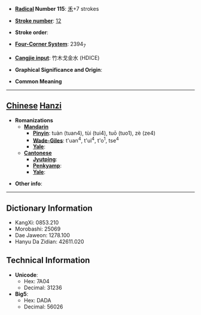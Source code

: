 * '''[[Wiktionary:Chinese radical index| Radical]] Number 115''': [[Wiktionary:Chinese radical index 禾|禾]]+7 strokes

* '''[[Wiktionary:Chinese total strokes index|Stroke number]]''': [[Wiktionary:Chinese total strokes index 12|12]]

* '''Stroke order''': 

* '''[[Wiktionary:Chinese four corner index|Four-Corner System]]''': 2394<sub>7</sub>

* '''[[Wiktionary:Chinese Cangjie index|Cangjie input]]''': 竹木戈金水 (HDICE)

* '''Graphical Significance and Origin''': 

* '''Common Meaning'''

----

== [[Chinese]] [[Hanzi]] ==

* '''Romanizations'''
** '''[[Mandarin]]'''
*** '''[[Pinyin]]''': tuàn (tuan4), tùi (tui4), tuō (tuo1), zè (ze4)
*** '''[[Wade-Giles]]''': t'uan<sup>4</sup>, t'ui<sup>4</sup>, t'o<sup>1</sup>, tse<sup>4</sup>
*** '''[[Yale]]''': 
** '''[[Cantonese]]'''
*** '''[[Jyutping]]''':
*** '''[[Penkyamp]]''': 
*** '''[[Yale]]''': 

* '''Other info''': 

----

== Dictionary Information ==

* KangXi: 0853.210
* Morobashi: 25069
* Dae Jaweon: 1278.100
* Hanyu Da Zidian: 42611.020

== Technical Information ==

* '''Unicode''':
** Hex: 7A04
** Decimal: 31236
* '''Big5''':
** Hex: DADA
** Decimal: 56026